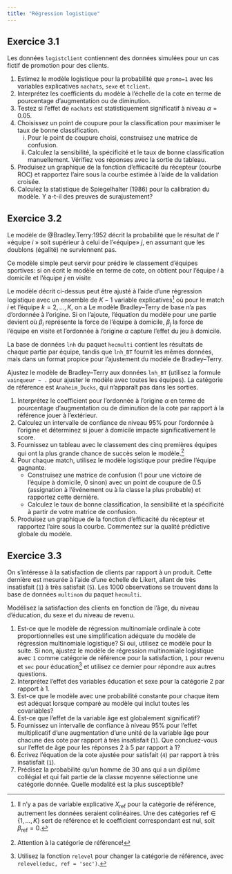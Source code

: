 ```yaml
---
title: "Régression logistique"
---
```


## Exercice 3.1

Les données `logistclient` contiennent des données simulées pour un cas fictif de promotion pour des clients. 

1. Estimez le modèle logistique pour la probabilité que `promo=1` avec les variables explicatives `nachats`, `sexe` et `tclient`.
2. Interprétez les coefficients du modèle à l'échelle de la cote en terme de pourcentage d'augmentation ou de diminution.
3. Testez si l'effet de `nachats` est statistiquement significatif à niveau $\alpha = 0.05$.
4. Choisissez un point de coupure pour la classification pour maximiser le taux de bonne classification. 
   i. Pour le point de coupure choisi, construisez une matrice de confusion.
   ii. Calculez la sensibilité, la spécificité et le taux de bonne classification manuellement. Vérifiez vos réponses avec la sortie du tableau.
5. Produisez un graphique de la fonction d’efficacité du récepteur (courbe ROC) et rapportez l'aire sous la
courbe estimée à l’aide de la validation croisée.
6. Calculez la statistique de Spiegelhalter (1986) pour la calibration du modèle. Y a-t-il des preuves de surajustement?


## Exercice 3.2

Le modèle de @Bradley.Terry:1952 décrit la probabilité que le
résultat de l' «équipe $i$ » soit supérieur à celui de l'«équipe»
$j$,
\begin{align*}
\Pr(Y_i > Y_j)= \frac{\exp(\beta_i)}{\exp(\beta_i) + \exp(\beta_j)}, \quad i, j \in \{1, \ldots, K\},
\end{align*}
en assumant que les doublons (égalité) ne surviennent pas.

Ce modèle simple peut servir pour prédire le classement d'équipes
sportives: si on écrit le modèle en terme de cote, on obtient pour
l'équipe $i$ à domicile et l'équipe $j$ en visite
\begin{align*}
\ln\left\{\frac{\Pr(\text{victoire équipe $i$ (domicile)})}{\Pr(\text{victoire équipe $j$ (visiteur)})}\right\}= \beta_i - \beta_j.
\end{align*}



Le modèle décrit ci-dessus peut être ajusté à l'aide d'une régression
logistique avec un ensemble de $K-1$ variable explicatives^[Il
  n'y a pas de variable explicative $X_{\text{ref}}$ pour la catégorie
  de référence, autrement les données seraient colinéaires. Une des catégories
$\text{ref} \in \{1, \ldots, K\}$ sert de référence et le coefficient
correspondant est nul, soit $\beta_{\text{ref}}=0$.] où pour le
match $i$ et l'équipe $k=2, \ldots, K$, on a 
\begin{align*}
X_{ik} = \begin{cases}
 \hphantom{-}1, & k = i,\\
 -1, & k = j,\\
 \hphantom{-}0, & \text{sinon}.
\end{cases}
\end{align*}
Le modèle Bradley--Terry de base n'a pas d'ordonnée à l'origine. Si on
l'ajoute, l'équation du modèle pour une partie devient
\begin{align*}
\ln\left\{\frac{\Pr(\text{victoire équipe $i$ (domicile)})}{\Pr(\text{victoire équipe $j$ (visiteur)})}\right\}= \alpha + \beta_i - \beta_j,
\end{align*}
où $\beta_i$ représente la force de l'équipe à domicile, $\beta_j$
la force de l'équipe en visite et l'ordonnée à l'origine $\alpha$
capture l'effet du jeu à domicile.

La base de données `lnh` du paquet `hecmulti` contient les
résultats de chaque partie par équipe, tandis que `lnh_BT`
fournit les mêmes données, mais dans un format propice pour l'ajustement
du modèle de Bradley--Terry.

Ajustez le modèle de Bradley--Terry aux données `lnh_BT`
(utilisez la formule `vainqueur ~ .` pour
ajuster le modèle avec toutes les équipes). La catégorie de référence
est `Anaheim_Ducks`, qui n'apparaît pas dans les sorties.

1. Interprétez le coefficient pour l'ordonnée à l'origine $\alpha$ en terme de pourcentage d'augmentation ou de diminution de la cote par rapport à la référence jouer à l'extérieur.
2. Calculez un intervalle de confiance de niveau 95\% pour l'ordonnée à   l'origine et déterminez si jouer à domicile impacte significativement le score.
3. Fournissez un tableau avec le classement des cinq premières équipes qui ont la plus grande chance de succès selon le modèle.^[Attention à la catégorie de référence!]
4. Pour chaque match, utilisez le modèle logistique pour prédire l'équipe gagnante. 
   - Construisez une matrice de confusion (1 pour une victoire de l'équipe à domicile, 0 sinon)  avec un point de coupure de 0.5 (assignation à l'événement ou à la classe la plus probable) et rapportez cette dernière.
   - Calculez le taux de bonne classification, la sensibilité et la spécificité à partir de votre matrice de confusion.
5. Produisez un graphique de la fonction d'efficacité du récepteur et rapportez l'aire sous la courbe. Commentez sur la qualité prédictive  globale du modèle.


## Exercice 3.3


On s’intéresse à la satisfaction de clients par rapport à un produit. Cette dernière est mesurée à l’aide d’une échelle de Likert, allant de très insatisfait (`1`) à très satisfait (`5`). Les 1000 observations se trouvent dans la base de données `multinom` du paquet `hecmulti`.


Modélisez la satisfaction des clients en fonction de l’âge, du niveau d’éducation, du sexe et du niveau de revenu. 

1. Est-ce que le modèle de régression multinomiale ordinale à cote proportionnelles est une simplification adéquate du modèle de régression multinomiale logistique? Si oui, utilisez ce modèle pour la suite. Si non, ajustez le modèle de régression multinomiale logistique avec `1` comme catégorie de référence pour la satisfaction, `1` pour revenu et `sec` pour éducation^[Utilisez la fonction `relevel` pour changer la catégorie de référence, avec `relevel(educ, ref = 'sec')`.] et utilisez ce dernier pour répondre aux autres questions.
2.  Interprétez l’effet des variables éducation et sexe pour la catégorie 2 par rapport à 1.
3. Est-ce que le modèle avec une probabilité constante pour chaque item est adéquat lorsque comparé au modèle qui inclut toutes les covariables?
4. Est-ce que l'effet de la variable âge est globalement significatif?
5. Fournissez un intervalle de confiance à niveau 95% pour l'effet multiplicatif d'une augmentation d'une unité de la variable âge pour chacune des cote par rapport à très insatisfait (`1`). Que concluez-vous sur l'effet de âge pour les réponses 2 à 5 par rapport à 1?
6. Écrivez l'équation de la cote ajustée pour satisfait (`4`) par rapport à très insatisfait (`1`).
7. Prédisez la probabilité qu'un homme de 30 ans qui a un diplôme collégial et qui fait partie de la classe moyenne sélectionne une catégorie donnée. Quelle modalité est la plus susceptible?
